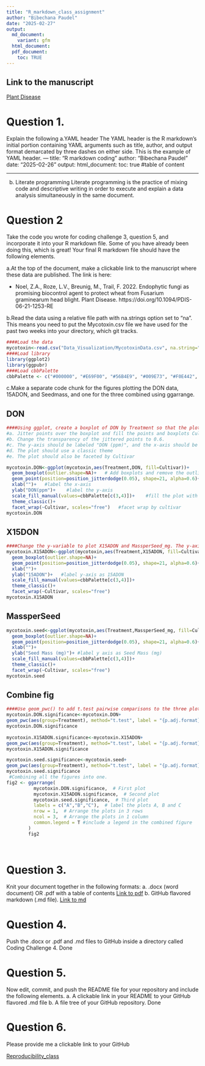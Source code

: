 ```yaml
---
title: "R_markdown_class_assignment"
author: "Bibechana Paudel"
date: "2025-02-27"
output: 
  md_document:
    variant: gfm
  html_document:
  pdf_document:
    toc: TRUE
---
```



## Link to the manuscript 
[Plant Disease](https://doi.org/10.1094/PDIS-06-21-1253-RE)

# Question 1.
Explain the following
a.YAML header
The YAML header is the R markdown's initial portion containing YAML arguments such as title, author, and output format demarcated by three dashes on either side. 
 This is the example of YAML header.
---
 title: "R markdown coding"
 author: "Bibechana Paudel"
 date: "2025-02-26"
 output:
 html_document:
 toc: true   #table of content
   
---

 b.	Literate programming
 Literate programming is the practice of mixing code and descriptive writing in order to execute and explain a data analysis simultaneously in the same document.

# Question 2
Take the code you wrote for coding challenge 3, question 5, and incorporate it into your R markdown file. Some of you have already been doing this, which is great! Your final R markdown file should have the following elements.

a.At the top of the document, make a clickable link to the manuscript where these data are published. The link is here: 

- Noel, Z.A., Roze, L.V., Breunig, M., Trail, F. 2022. Endophytic fungi as promising biocontrol agent to protect wheat from Fusarium graminearum head blight. Plant Disease. https://doi.org/10.1094/PDIS-06-21-1253-RE
 
b.Read the data using a relative file path with na.strings option set to “na”. This means you need to put the Mycotoxin.csv file we have used for the past two weeks into your directory, which git tracks. 


```r
####Load the data
mycotoxin<-read.csv("Data_Visualization/MycotoxinData.csv", na.string="na")
####Load library
library(ggplot2)
library(ggpubr)
####Load cbbPalette
cbbPalette <- c("#000000", "#E69F00", "#56B4E9", "#009E73", "#F0E442", "#0072B2", "#D55E00", "#CC79A7")
```
c.Make a separate code chunk for the figures plotting the DON data, 15ADON, and Seedmass, and one for the three combined using ggarrange. 

## DON

```r
####Using ggplot, create a boxplot of DON by Treatment so that the plot looks like the image below.
#a.	Jitter points over the boxplot and fill the points and boxplots Cultivar with two colors from the cbbPallete introduced last week. 
#b.	Change the transparency of the jittered points to 0.6. 
#c.	The y-axis should be labeled "DON (ppm)", and the x-axis should be left blank. 
#d.	The plot should use a classic theme
#e.	The plot should also be faceted by Cultivar

mycotoxin.DON<-ggplot(mycotoxin,aes(Treatment,DON, fill=Cultivar))+
  geom_boxplot(outlier.shape=NA)+   # Add boxplots and remove the outlier shape that are missing. 
  geom_point(position=position_jitterdodge(0.05), shape=21, alpha=0.6)+    ## Add jittered points to show individual data points, avoiding overlap and increase the transparency
  xlab("")+   #label the x-axis
  ylab("DON(ppm")+    #label the y-axis
  scale_fill_manual(values=cbbPalette[c(3,4)])+    #fill the plot with colourblind friendly palette
  theme_classic()+    
  facet_wrap(~Cultivar, scales="free")   #facet wrap by cultivar
mycotoxin.DON
```



## X15DON

```r
####Change the y-variable to plot X15ADON and MassperSeed_mg. The y-axis label should now be “15ADON” and “Seed Mass (mg)”. Save plots made in questions 1 and 3 into three separate R objects.
mycotoxin.X15ADON<-ggplot(mycotoxin,aes(Treatment,X15ADON, fill=Cultivar))+    #define asthetics x-axis as Treatment and y-axis as X15ADON
  geom_boxplot(outlier.shape=NA)+
  geom_point(position=position_jitterdodge(0.05), shape=21, alpha=0.6)+
  xlab("")+
  ylab("15ADON")+   #label y-axis as 15ADON
  scale_fill_manual(values=cbbPalette[c(3,4)])+
  theme_classic()+
  facet_wrap(~Cultivar, scales="free")
mycotoxin.X15ADON
```

## MassperSeed
```r
mycotoxin.seed<-ggplot(mycotoxin,aes(Treatment,MassperSeed_mg, fill=Cultivar))+    #define asthetics x-axis as Treatment and y-axis as MassperSeed_mg
  geom_boxplot(outlier.shape=NA)+
  geom_point(position=position_jitterdodge(0.05), shape=21, alpha=0.6)+
  xlab("")+
  ylab("Seed Mass (mg)")+ #label y axis as Seed Mass (mg)
  scale_fill_manual(values=cbbPalette[c(3,4)])+
  theme_classic()+
  facet_wrap(~Cultivar, scales="free")
mycotoxin.seed
```




## Combine fig
```r
####Use geom_pwc() to add t.test pairwise comparisons to the three plots made above. Save each plot as a new R object, and combine them again with ggarange as you did in question 4. 
mycotoxin.DON.significance<-mycotoxin.DON+
geom_pwc(aes(group=Treatment), method="t.test", label = "{p.adj.format}{p.adj.signif}", hide.ns=T)    #do the pairwise t.test,display the significance by p value and *
mycotoxin.DON.significance
        
mycotoxin.X15ADON.significance<-mycotoxin.X15ADON+
geom_pwc(aes(group=Treatment), method="t.test", label = "{p.adj.format}{p.adj.signif}", hide.ns=T)
mycotoxin.X15ADON.significance 

mycotoxin.seed.significance<-mycotoxin.seed+
geom_pwc(aes(group=Treatment), method="t.test", label = "{p.adj.format}{p.adj.signif}", hide.ns=T)
mycotoxin.seed.significance 
 #Combining all the figures into one.        
fig2 <- ggarrange(
          mycotoxin.DON.significance,  # First plot
          mycotoxin.X15ADON.significance,  # Second plot
          mycotoxin.seed.significance,  # Third plot
          labels = c("A","B","C"),  # label the plots A, B and C
          nrow = 1,  # Arrange the plots in 3 rows
          ncol = 3,  # Arrange the plots in 1 column
          common.legend = T #include a legend in the combined figure
        )
        fig2
        
        
```

# Question 3.
Knit your document together in the following formats: 
a.	.docx (word document) OR .pdf with a table of contents
[Link to pdf]("Coding Challenge 4/R_markdown_class_assignment.pdf")
b.	GitHub flavored markdown (.md file). 
[Link to md]("Coding Challenge 4/ R_markdown_class_assignment.md")

# Question 4.
Push the .docx or .pdf and .md files to GitHub inside a directory called Coding Challenge 4. 
Done

# Question 5.	
Now edit, commit, and push the README file for your repository and include the following elements.
a.	A clickable link in your README to your GitHub flavored .md file
b.	A file tree of your GitHub repository. 
Done

# Question 6.
Please provide me a clickable link to your GitHub

[Reproducibility_class](https://github.com/BibechanaPaudel/Reproducibility-class.git)

